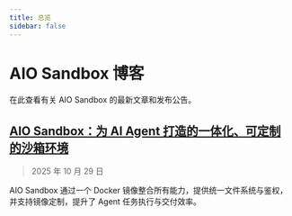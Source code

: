 ```yaml
---
title: 总览
sidebar: false
---
```


# AIO Sandbox 博客

在此查看有关 AIO Sandbox 的最新文章和发布公告。

## [AIO Sandbox：为 AI Agent 打造的一体化、可定制的沙箱环境](/blog/announcing-0)

> 2025 年 10 月 29 日

AIO Sandbox 通过一个 Docker 镜像整合所有能力，提供统一文件系统与鉴权，并支持镜像定制，提升了 Agent 任务执行与交付效率。
